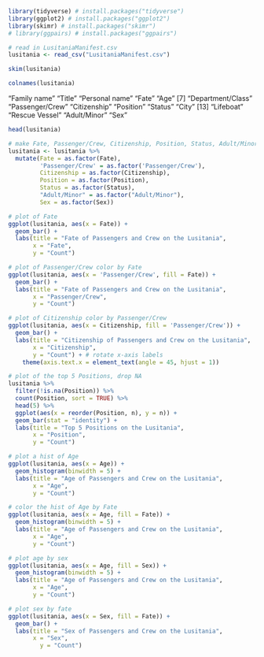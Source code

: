 ```r
library(tidyverse) # install.packages("tidyverse")
library(ggplot2) # install.packages("ggplot2")
library(skimr) # install.packages("skimr")
# library(ggpairs) # install.packages("ggpairs")
```
```r
# read in LusitaniaManifest.csv
lusitania <- read_csv("LusitaniaManifest.csv")
```
```r
skim(lusitania)
```

```r
colnames(lusitania)
```
"Family name"      "Title"            "Personal name"    "Fate"             "Age"
[7] "Department/Class" "Passenger/Crew"   "Citizenship"      "Position"         "Status"           "City"
[13] "Lifeboat"         "Rescue Vessel"    "Adult/Minor"      "Sex"

```r
head(lusitania)
```
```r
# make Fate, Passenger/Crew, Citizenship, Position, Status, Adult/Minor, and Sex into factors
lusitania <- lusitania %>%
  mutate(Fate = as.factor(Fate),
         'Passenger/Crew' = as.factor('Passenger/Crew'),
         Citizenship = as.factor(Citizenship),
         Position = as.factor(Position),
         Status = as.factor(Status),
         "Adult/Minor" = as.factor("Adult/Minor"),
         Sex = as.factor(Sex))
```
```r
# plot of Fate
ggplot(lusitania, aes(x = Fate)) +
  geom_bar() +
  labs(title = "Fate of Passengers and Crew on the Lusitania",
       x = "Fate",
       y = "Count")
```
```r
# plot of Passenger/Crew color by Fate
ggplot(lusitania, aes(x = 'Passenger/Crew', fill = Fate)) +
  geom_bar() +
  labs(title = "Fate of Passengers and Crew on the Lusitania",
       x = "Passenger/Crew",
       y = "Count")
```
```r
# plot of Citizenship color by Passenger/Crew
ggplot(lusitania, aes(x = Citizenship, fill = 'Passenger/Crew')) +
  geom_bar() +
  labs(title = "Citizenship of Passengers and Crew on the Lusitania",
       x = "Citizenship",
       y = "Count") + # rotate x-axis labels
    theme(axis.text.x = element_text(angle = 45, hjust = 1))
```
```r
# plot of the top 5 Positions, drop NA
lusitania %>%
  filter(!is.na(Position)) %>%
  count(Position, sort = TRUE) %>%
  head(5) %>%
  ggplot(aes(x = reorder(Position, n), y = n)) +
  geom_bar(stat = "identity") +
  labs(title = "Top 5 Positions on the Lusitania",
       x = "Position",
       y = "Count")
```
```r
# plot a hist of Age
ggplot(lusitania, aes(x = Age)) +
  geom_histogram(binwidth = 5) +
  labs(title = "Age of Passengers and Crew on the Lusitania",
       x = "Age",
       y = "Count")
```
```r
# color the hist of Age by Fate
ggplot(lusitania, aes(x = Age, fill = Fate)) +
  geom_histogram(binwidth = 5) +
  labs(title = "Age of Passengers and Crew on the Lusitania",
       x = "Age",
       y = "Count")
```
```r
# plot age by sex
ggplot(lusitania, aes(x = Age, fill = Sex)) +
  geom_histogram(binwidth = 5) +
  labs(title = "Age of Passengers and Crew on the Lusitania",
       x = "Age",
       y = "Count")
```
```r
# plot sex by fate
ggplot(lusitania, aes(x = Sex, fill = Fate)) +
  geom_bar() +
  labs(title = "Sex of Passengers and Crew on the Lusitania",
       x = "Sex",
         y = "Count")
```
